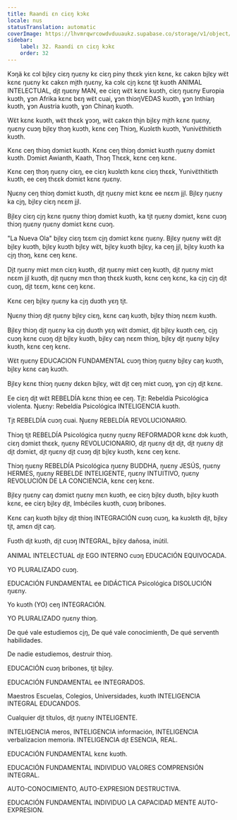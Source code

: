 ```yaml
---
title: Raandi ɛn ciɛŋ kɔkɛ
locale: nus
statusTranslation: automatic
coverImage: https://lhvmrqwrcowdvduuaukz.supabase.co/storage/v1/object/public/strapi-uploads/small_cover-educacion-fundamental.webp-2d51a7828a2b1309555be27f7e2a61a0.webp
sidebar:
    label: 32. Raandi ɛn ciɛŋ kɔkɛ
    order: 32
---
```

Kɔŋä kɛ cɔl bi̱lɛy ciɛŋ ŋuɛny kɛ ciɛŋ piny thɛɛk yiɛn kɛnɛ, kɛ cakɛn bi̱lɛy wɛ̈t kɛnɛ ŋuɛny kɛ cakɛn mi̱th ŋuɛny, ka cɔlɛ ci̱ŋ kɛnɛ ti̱t kuɔth ANIMAL INTELECTUAL, di̱t ŋuɛny MAN, ee ciɛŋ wɛ̈t kɛnɛ kuɔth, ciɛŋ ŋuɛny Europia kuɔth, ɣɔn Afrika kɛnɛ bɛŋ wɛ̈t cuai, ɣɔn thiɔŋVEDAS kuɔth, ɣɔn Inthiaŋ kuɔth, ɣɔn Austria kuɔth, ɣɔn Chinaŋ kuɔth.

Wɛ̈t kɛnɛ kuɔth, wɛ̈t thɛɛk ɣɔɔŋ, wɛ̈t cakɛn thi̱n bi̱lɛy mi̱th kɛnɛ ŋuɛny, ŋuɛny cuɔŋ bi̱lɛy thɔŋ kuɔth, kɛnɛ ceŋ Thiɔŋ, Kuɔlɛth kuɔth, Yunivɛ̈thitiɛth kuɔth.

Kɛnɛ ceŋ thiɔŋ dɔmiɛt kuɔth. Kɛnɛ ceŋ thiɔŋ dɔmiɛt kuɔth ŋuɛny dɔmiɛt kuɔth. Dɔmiɛt Awianth, Kaath, Thɔŋ Thɛɛk, kɛnɛ ceŋ kɛnɛ.

Kɛnɛ ceŋ thɔŋ ŋuɛny ciɛŋ, ee ciɛŋ kuɔlɛth kɛnɛ ciɛŋ thɛɛk, Yunivɛ̈thitiɛth kuɔth, ee ceŋ thɛɛk dɔmiɛt kɛnɛ ŋuɛny.

Ŋuɛny ceŋ thiɔŋ dɔmiɛt kuɔth, di̱t ŋuɛny miɛt kɛnɛ ee nɛɛm ji̱l. Bi̱lɛy ŋuɛny ka ci̱ŋ, bi̱lɛy ciɛŋ nɛɛm ji̱l.

Bi̱lɛy ciɛŋ ci̱ŋ kɛnɛ ŋuɛny thiɔŋ dɔmiɛt kuɔth, ka ti̱t ŋuɛny dɔmiɛt, kɛnɛ cuɔŋ thiɔŋ ŋuɛny ŋuɛny dɔmiɛt kɛnɛ cuɔŋ.

"La Nueva Ola" bi̱lɛy ciɛŋ tɛɛm ci̱ŋ dɔmiɛt kɛnɛ ŋuɛny. Bi̱lɛy ŋuɛny wɛ̈t di̱t bi̱lɛy kuɔth, bi̱lɛy kuɔth bi̱lɛy wɛ̈t, bi̱lɛy kuɔth bi̱lɛy, ka ceŋ ji̱l, bi̱lɛy kuɔth ka ci̱ŋ thɔŋ, kɛnɛ ceŋ kɛnɛ.

Di̱t ŋuɛny miɛt mɛn ciɛŋ kuɔth, di̱t ŋuɛny miɛt ceŋ kuɔth, di̱t ŋuɛny miɛt nɛɛm ji̱l kuɔth, di̱t ŋuɛny mɛn thɔŋ thɛɛk kuɔth, kɛnɛ ceŋ kɛnɛ, ka ci̱ŋ ci̱ŋ di̱t cuɔŋ, di̱t tɛɛm, kɛnɛ ceŋ kɛnɛ.

Kɛnɛ ceŋ bi̱lɛy ŋuɛny ka ci̱ŋ duɔth yɛŋ ti̱t.

Ŋuɛny thiɔŋ di̱t ŋuɛny bi̱lɛy ciɛŋ, kɛnɛ caŋ kuɔth, bi̱lɛy thiɔŋ nɛɛm kuɔth.

Bi̱lɛy thiɔŋ di̱t ŋuɛny ka ci̱ŋ duɔth yɛŋ wɛ̈t dɔmiɛt, di̱t bi̱lɛy kuɔth ceŋ, ci̱ŋ cuɔŋ kɛnɛ cuɔŋ di̱t bi̱lɛy kuɔth, bi̱lɛy caŋ nɛɛm thiɔŋ, bi̱lɛy di̱t ŋuɛny bi̱lɛy kuɔth, kɛnɛ ceŋ kɛnɛ.

Wɛ̈t ŋuɛny EDUCACION FUNDAMENTAL cuɔŋ thiɔŋ ŋuɛny bi̱lɛy caŋ kuɔth, bi̱lɛy kɛnɛ caŋ kuɔth.

Bi̱lɛy kɛnɛ thiɔŋ ŋuɛny dɛkɛn bi̱lɛy, wɛ̈t di̱t ceŋ miɛt cuɔŋ, ɣɔn ci̱ŋ di̱t kɛnɛ.

Ee ciɛŋ di̱t wɛ̈t REBELDÍA kɛnɛ thiɔŋ ee ceŋ. Ti̱t: Rebeldía Psicológica violenta. Ŋuɛny: Rebeldía Psicológica INTELIGENCIA kuɔth.

Ti̱t REBELDÍA cuɔŋ cuai. Ŋuɛny REBELDÍA REVOLUCIONARIO.

Thiɔŋ ti̱t REBELDÍA Psicológica ŋuɛny ŋuɛny REFORMADOR kɛnɛ dɔk kuɔth, ciɛŋ dɔmiɛt thɛɛk, ŋuɛny REVOLUCIONARIO, di̱t ŋuɛny di̱t di̱t, di̱t ŋuɛny di̱t di̱t dɔmiɛt, di̱t ŋuɛny di̱t cuɔŋ di̱t bi̱lɛy kuɔth, kɛnɛ ceŋ kɛnɛ.

Thiɔŋ ŋuɛny REBELDÍA Psicológica ŋuɛny BUDDHA, ŋuɛny JESÚS, ŋuɛny HERMES, ŋuɛny REBELDE INTELIGENTE, ŋuɛny INTUITIVO, ŋuɛny REVOLUCIÓN DE LA CONCIENCIA, kɛnɛ ceŋ kɛnɛ.

Bi̱lɛy ŋuɛny caŋ dɔmiɛt ŋuɛny mɛn kuɔth, ee ciɛŋ bi̱lɛy duɔth, bi̱lɛy kuɔth kɛnɛ, ee ciɛŋ bi̱lɛy di̱t, Imbéciles kuɔth, cuɔŋ bribones.

Kɛnɛ caŋ kuɔth bi̱lɛy di̱t thiɔŋ INTEGRACIÓN cuɔŋ cuɔŋ, ka kuɔlɛth di̱t, bi̱lɛy ti̱t, amɛn di̱t caŋ.

Fuɔth di̱t kuɔth, di̱t cuɔŋ INTEGRAL, bi̱lɛy dañosa, inútil.

ANIMAL INTELECTUAL di̱t EGO INTERNO cuɔŋ EDUCACIÓN EQUIVOCADA.

YO PLURALIZADO cuɔŋ.

EDUCACIÓN FUNDAMENTAL ee DIDÁCTICA Psicológica DISOLUCIÓN ŋuɛny.

Yo kuɔth (YO) ceŋ INTEGRACIÓN.

YO PLURALIZADO ŋuɛny thiɔŋ.

De qué vale estudiemos ci̱ŋ, De qué vale conocimienth, De qué serventh habilidades.

De nadie estudiemos, destruir thiɔŋ.

EDUCACIÓN cuɔŋ bribones, ti̱t bi̱lɛy.

EDUCACIÓN FUNDAMENTAL ee INTEGRADOS.

Maestros Escuelas, Colegios, Universidades, kuɔth INTELIGENCIA INTEGRAL EDUCANDOS.

Cualquier di̱t títulos, di̱t ŋuɛny INTELIGENTE.

INTELIGENCIA meros, INTELIGENCIA información, INTELIGENCIA verbalizacion memoria. INTELIGENCIA di̱t ESENCIA, REAL.

EDUCACIÓN FUNDAMENTAL kɛnɛ kuɔth.

EDUCACIÓN FUNDAMENTAL INDIVIDUO VALORES COMPRENSIÓN INTEGRAL.

AUTO-CONOCIMIENTO, AUTO-EXPRESION DESTRUCTIVA.

EDUCACIÓN FUNDAMENTAL INDIVIDUO LA CAPACIDAD MENTE AUTO-EXPRESION.

